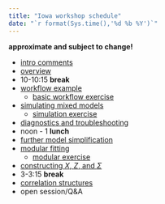 ```yaml
---
title: "Iowa workshop schedule"
date: "`r format(Sys.time(),'%d %b %Y')`"
---
```


**approximate and subject to change!**

* [intro comments](notes/intro.html)
* [overview](notes/glmm.html)
* 10-10:15 **break**
* [workflow example](notes/mixed_lab.html)
    * [basic workflow exercise](exercises/basic.html)
* [simulating mixed models](notes/simulation.html)
    * [simulation exercise](exercises/simulation.html)
* [diagnostics and troubleshooting](notes/troubleshooting.html)
* noon - 1 **lunch**
* [further model simplification](notes/glmm_lab.html)
* [modular fitting](notes/modular.html)
    * [modular exercise](exercises/modular.html)
* [constructing $X$, $Z$, and $\Sigma$](notes/constructing.html)
* 3-3:15 **break**
* [correlation structures](notes/correlations.html)
* open session/Q&A



